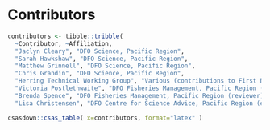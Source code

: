 \needspace{10\baselineskip}

# Contributors

```r
contributors <- tibble::tribble(
  ~Contributor, ~Affiliation,
  "Jaclyn Cleary", "DFO Science, Pacific Region",
  "Sarah Hawkshaw", "DFO Science, Pacific Region",
  "Matthew Grinnell", "DFO Science, Pacific Region",
  "Chris Grandin", "DFO Science, Pacific Region",
  "Herring Technical Working Group", "Various (contributions to First Nations observations)",
  "Victoria Postlethwaite", "DFO Fisheries Management, Pacific Region (reviewer)",
  "Brenda Spence", "DFO Fisheries Management, Pacific Region (reviewer)",  
  "Lisa Christensen", "DFO Centre for Science Advice, Pacific Region (editor)")
```

```r
csasdown::csas_table( x=contributors, format="latex" )
```
